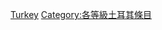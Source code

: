 {{Emptycat}}
{{Articles by Quality|topic=土耳其|project=土耳其|format=toc}}

[[Category:小作品级条目|Turkey]]
[[Category:各等級土耳其條目‎|Category:各等級土耳其條目‎]]